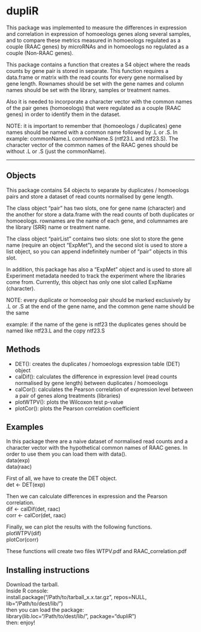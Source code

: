 dupliR
======

This package was implemented to measure the differences in expression and correlation in expression of homoeologs genes along several samples, and to compare these metrics measured in homoeologs regulated as a couple (RAAC genes) by microRNAs and in homoeologs no regulated as a couple (Non-RAAC genes).

This package contains a function that creates a S4 object where the reads counts by gene pair is stored in separate. This function requires a data.frame or matrix with the read counts for every gene normalised by gene length. Rownames should be set with the gene names and column names should be set with the library, samples or treatment names.

Also it is needed to incorporate a character vector with the common names of the pair genes (homoeologs) that were regulated as a couple (RAAC genes) in order to identify them in the dataset.

NOTE: it is important to remember that (homoeologs / duplicates) gene names should be named with a common name followed by .L or .S. In example: commonName.L commonName.S (ntf23.L and ntf23.S). The character vector of the common names of the RAAC genes should be without .L or .S (just the commonName).

---

## Objects

This package contains S4 objects to separate by duplicates / homoeologs pairs and store a dataset of read counts normalised by gene length.

The class object "pair" has two slots, one for gene name (character) and the another for store a data.frame with the read counts of both duplicates or homoeologs. rownames are the name of each gene, and columnames are the library (SRR) name or treatment name.

The class object "pairList" contains two slots: one slot to store the gene name (require an object "ExpMet"), and the second slot is used to store a list object, so you can append indefinitely number of "pair" objects in this slot.

In addition, this package has also a "ExpMet" object and is used to store all Experiment metadata needed to track the experiment where the libraries come from. Currently, this object has only one slot called ExpName (character).

NOTE: every duplicate or homoeolog pair should be marked exclusively by .L or .S at the end of the gene name, and the common gene name should be the same

example: if the name of the gene is ntf23 the duplicates genes should be named like ntf23.L and the copy ntf23.S

## Methods

- DET(): creates the duplicates / homoeologs expression table (DET) object
- calDif(): calculates the difference in expression level (read counts normalised by gene length) between duplicates / homoeologs
- calCor(): calculates the Pearson correlation of expression level between a pair of genes along treatments (libraries)
- plotWTPV(): plots the Wilcoxon test p-value
- plotCor(): plots the Pearson correlation coefficient

## Examples
In this package there are a naive dataset of normalised read counts and a character vector with the hypothetical common names of RAAC genes. In order to use them you can load them with data().  
data(exp)  
data(raac)  

First of all, we have to create the DET object.  
det <- DET(exp)  

Then we can calculate differences in expression and the Pearson correlation.  
dif <- calDif(det, raac)  
corr <- calCor(det, raac)  

Finally, we can plot the results with the following functions.  
plotWTPV(dif)  
plotCor(corr)  

These functions will create two files WTPV.pdf and RAAC_correlation.pdf

## Installing instructions  
Download the tarball.  
Inside R console:  
install.package("/Path/to/tarball_x.x.tar.gz", repos=NULL, lib="/Path/to/dest/lib/")  
then you can load the package:  
library(lib.loc="/Path/to/dest/lib/", package="dupliR")  
then: enjoy!
